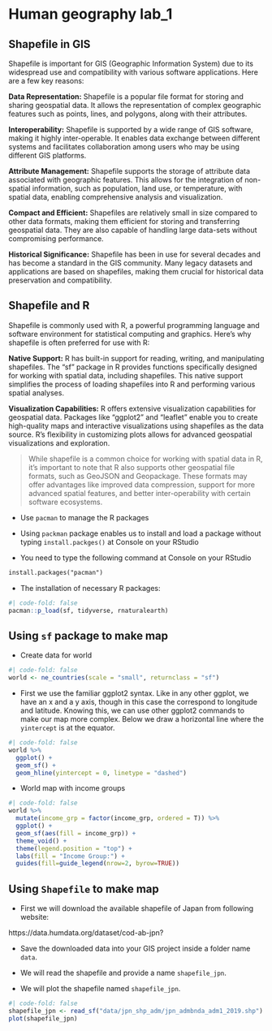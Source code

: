 # Human geography lab_1

## Shapefile in GIS

Shapefile is important for GIS (Geographic Information System) due to its widespread use and compatibility with various software applications. Here are a few key reasons:

**Data Representation:** Shapefile is a popular file format for storing and sharing geospatial data. It allows the representation of complex geographic features such as points, lines, and polygons, along with their attributes.

**Interoperability:** Shapefile is supported by a wide range of GIS software, making it highly inter-operable. It enables data exchange between different systems and facilitates collaboration among users who may be using different GIS platforms.

**Attribute Management:** Shapefile supports the storage of attribute data associated with geographic features. This allows for the integration of non-spatial information, such as population, land use, or temperature, with spatial data, enabling comprehensive analysis and visualization.

**Compact and Efficient:** Shapefiles are relatively small in size compared to other data formats, making them efficient for storing and transferring geospatial data. They are also capable of handling large data-sets without compromising performance.

**Historical Significance:** Shapefile has been in use for several decades and has become a standard in the GIS community. Many legacy datasets and applications are based on shapefiles, making them crucial for historical data preservation and compatibility.

## Shapefile and R

Shapefile is commonly used with R, a powerful programming language and software environment for statistical computing and graphics. Here's why shapefile is often preferred for use with R:

**Native Support:** R has built-in support for reading, writing, and manipulating shapefiles. The "sf" package in R provides functions specifically designed for working with spatial data, including shapefiles. This native support simplifies the process of loading shapefiles into R and performing various spatial analyses.

**Visualization Capabilities:** R offers extensive visualization capabilities for geospatial data. Packages like "ggplot2" and "leaflet" enable you to create high-quality maps and interactive visualizations using shapefiles as the data source. R's flexibility in customizing plots allows for advanced geospatial visualizations and exploration.

> While shapefile is a common choice for working with spatial data in R, it's important to note that R also supports other geospatial file formats, such as GeoJSON and Geopackage. These formats may offer advantages like improved data compression, support for more advanced spatial features, and better inter-operability with certain software ecosystems.

-   Use `pacman` to manage the R packages

-   Using `packman` package enables us to install and load a package without typing `install.packges()` at Console on your RStudio

-   You need to type the following command at Console on your RStudio

```txt
install.packages("pacman")
```

-   The installation of necessary R packages:

```r
#| code-fold: false
pacman::p_load(sf, tidyverse, rnaturalearth)
```

## Using `sf` package to make map

-   Create data for world

```r
#| code-fold: false
world <- ne_countries(scale = "small", returnclass = "sf")
```

-   First we use the familiar ggplot2 syntax. Like in any other ggplot, we have an x and a y axis, though in this case the correspond to longitude and latitude. Knowing this, we can use other ggplot2 commands to make our map more complex. Below we draw a horizontal line where the `yintercept` is at the equator.

```r
#| code-fold: false
world %>% 
  ggplot() + 
  geom_sf() +
  geom_hline(yintercept = 0, linetype = "dashed") 
```

-   World map with income groups

```r
#| code-fold: false
world %>% 
  mutate(income_grp = factor(income_grp, ordered = T)) %>% 
  ggplot() + 
  geom_sf(aes(fill = income_grp)) +
  theme_void() +
  theme(legend.position = "top") +
  labs(fill = "Income Group:") +
  guides(fill=guide_legend(nrow=2, byrow=TRUE))
```

## Using `Shapefile` to make map

-   First we will download the available shapefile of Japan from following website:

https://data.humdata.org/dataset/cod-ab-jpn?

-   Save the downloaded data into your GIS project inside a folder name `data`.

-   We will read the shapefile and provide a name `shapefile_jpn`.

-   We will plot the shapefile named `shapefile_jpn`.

```r
#| code-fold: false
shapefile_jpn <- read_sf("data/jpn_shp_adm/jpn_admbnda_adm1_2019.shp")
plot(shapefile_jpn)
```
